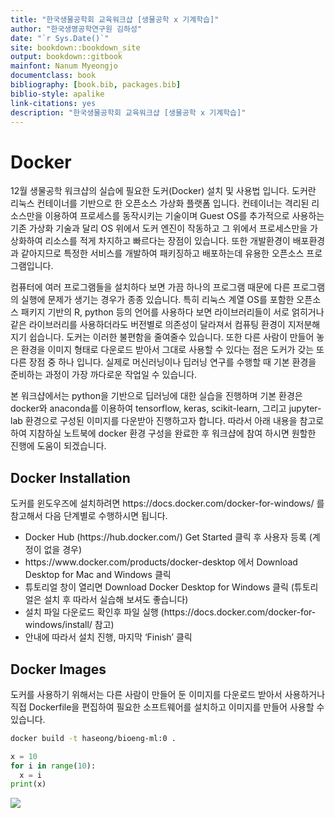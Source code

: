 ```yaml
--- 
title: "한국생물공학회 교육워크샵 [생물공학 x 기계학습]"
author: "한국생명공학연구원 김하성"
date: "`r Sys.Date()`"
site: bookdown::bookdown_site
output: bookdown::gitbook
mainfont: Nanum Myeongjo
documentclass: book
bibliography: [book.bib, packages.bib]
biblio-style: apalike
link-citations: yes
description: "한국생물공학회 교육워크샵 [생물공학 x 기계학습]"
---
```



# Docker

12월 생물공학 워크샵의 실습에 필요한 도커(Docker) 설치 및 사용법 입니다. 도커란 리눅스 컨테이너를 기반으로 한 오픈소스 가상화 플랫폼 입니다. 컨테이너는 격리된 리소스만을 이용하여 프로세스를 동작시키는 기술이며 Guest OS를 추가적으로 사용하는 기존 가상화 기술과 달리 OS 위에서 도커 엔진이 작동하고 그 위에서 프로세스만을 가상화하여 리소스를 적게 차지하고 빠르다는 장점이 있습니다. 또한 개발환경이 배포환경과 같아지므로 특정한 서비스를 개발하여 패키징하고 배포하는데 유용한 오픈소스 프로그램입니다. 


컴퓨터에 여러 프로그램들을 설치하다 보면 가끔 하나의 프로그램 때문에 다른 프로그램의 실행에 문제가 생기는 경우가 종종 있습니다. 특히 리눅스 계열 OS를 포함한 오픈소스 패키지 기반의 R, python 등의 언어를 사용하다 보면 라이브러리들이 서로 얽히거나 같은 라이브러리를 사용하더라도 버전별로 의존성이 달라져서 컴퓨팅 환경이 지저분해지기 쉽습니다. 도커는 이러한 불편함을 줄여줄수 있습니다. 또한 다른 사람이 만들어 놓은 환경을 이미지 형태로 다운로드 받아서 그대로 사용할 수 있다는 점은 도커가 갖는 또다른 장점 중 하나 입니다. 실제로 머신러닝이나 딥러닝 연구를 수행할 때 기본 환경을 준비하는 과정이 가장 까다로운 작업일 수 있습니다.  


본 워크샵에서는 python을 기반으로 딥러닝에 대한 실습을 진행하며 기본 환경은 docker와 anaconda를 이용하여 tensorflow, keras, scikit-learn, 그리고 jupyter-lab 환경으로 구성된 이미지를 다운받아 진행하고자 합니다. 따라서 아래 내용을 참고로 하여 지참하실 노트북에 docker 환경 구성을 완료한 후 워크샵에 참여 하시면 원할한 진행에 도움이 되겠습니다. 



## Docker Installation
도커를 윈도우즈에 설치하려면 https://docs.docker.com/docker-for-windows/ 를 참고해서 다음 단계별로 수행하시면 됩니다.

 * Docker Hub (https://hub.docker.com/) Get Started 클릭 후 사용자 등록 (계정이 없을 경우)
 * https://www.docker.com/products/docker-desktop 에서 Download Desktop for Mac and Windows 클릭
 * 튜토리얼 창이 열리면 Download Docker Desktop for Windows 클릭 (튜토리얼은 설치 후 따라서 실습해 보셔도 좋습니다)
 * 설치 파일 다운로드 확인후 파일 실행 (https://docs.docker.com/docker-for-windows/install/ 참고)
 * 안내에 따라서 설치 진행, 마지막 'Finish' 클릭


## Docker Images
도커를 사용하기 위해서는 다른 사람이 만들어 둔 이미지를 다운로드 받아서 사용하거나 직접 Dockerfile을 편집하여 필요한 소프트웨어를 설치하고 이미지를 만들어 사용할 수 있습니다.

```bash
docker build -t haseong/bioeng-ml:0 .
```

```python
x = 10
for i in range(10):
  x = i
print(x)

```

![](images/01-16.PNG)









<!--chapter:end:index.Rmd-->

